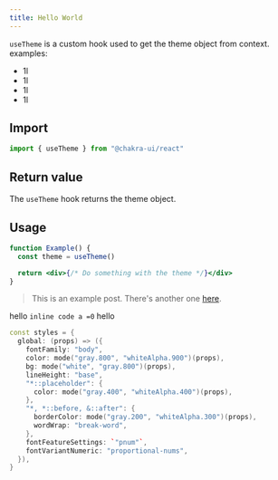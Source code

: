 ```yaml
---
title: Hello World
---
```

`useTheme` is a custom hook used to get the theme object from context.  
examples:
- 1l
- 1l
- 1l
- 1l

## Import
  
```js
import { useTheme } from "@chakra-ui/react"
```

## Return value

The `useTheme` hook returns the theme object.

## Usage

```jsx live=false
function Example() {
  const theme = useTheme()

  return <div>{/* Do something with the theme */}</div>
}
```

> This is an example post. There's another one [here](/posts/example-post).

<!-- `inline code a =0`   -->
<!-- ``inline code a =0``   -->
<!-- ```oneline -->
<!-- inline code a =0 -->
<!-- ```   -->
hello `inline code a =0` hello


```cpp
const styles = {
  global: (props) => ({
    fontFamily: "body",
    color: mode("gray.800", "whiteAlpha.900")(props),
    bg: mode("white", "gray.800")(props),
    lineHeight: "base",
    "*::placeholder": {
      color: mode("gray.400", "whiteAlpha.400")(props),
    },
    "*, *::before, &::after": {
      borderColor: mode("gray.200", "whiteAlpha.300")(props),
      wordWrap: "break-word",
    },
    fontFeatureSettings: `"pnum"`,
    fontVariantNumeric: "proportional-nums",
  }),
}
```
